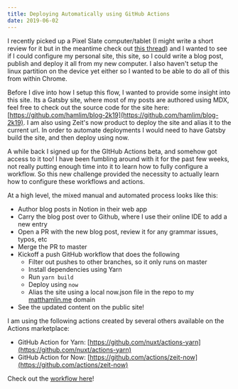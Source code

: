 ```yaml
---
title: Deploying Automatically using GitHub Actions
date: 2019-06-02
---
```




I recently picked up a Pixel Slate computer/tablet (I might write a short review for it but in the meantime check out [this thread](https://twitter.com/immatthamlin/status/1133865845854232577?s=20)) and I wanted to see if I could configure my personal site, this site, so I could write a blog post, publish and deploy it all from my new computer. I also haven't setup the linux partition on the device yet either so I wanted to be able to do all of this from within Chrome.

Before I dive into how I setup this flow, I wanted to provide some insight into this site. Its a Gatsby site, where most of my posts are authored using MDX, feel free to check out the source code for the site here: [https://github.com/hamlim/blog-2k19](https://github.com/hamlim/blog-2k19). I am also using Zeit's now product to deploy the site and alias it to the current url. In order to automate deployments I would need to have Gatsby build the site, and then deploy using now.

A while back I signed up for the GItHub Actions beta, and somehow got access to it too! I have been fumbling around with it for the past few weeks, not really putting enough time into it to learn how to fully configure a workflow. So this new challenge provided the necessity to actually learn how to configure these workflows and actions.

At a high level, the mixed manual and automated process looks like this:

- Author blog posts in Notion in their web app
- Carry the blog post over to Github, where I use their online IDE to add a new entry
- Open a PR with the new blog post, review it for any grammar issues, typos, etc
- Merge the PR to master
- Kickoff a push GitHub workflow that does the following
  - Filter out pushes to other branches, so it only runs on master
  - Install dependencies using Yarn
  - Run `yarn build`
  - Deploy using `now`
  - Alias the site using a local now.json file in the repo to my [matthamlin.me](http://matthamlin.me) domain
- See the updated content on the public site!

I am using the following actions created by several others available on the Actions marketplace:

- GitHub Action for Yarn: [https://github.com/nuxt/actions-yarn](https://github.com/nuxt/actions-yarn)
- GitHub Action for Now: [https://github.com/actions/zeit-now](https://github.com/actions/zeit-now)

Check out the [workflow here](https://github.com/hamlim/blog-2k19/blob/master/.github/main.workflow)!
